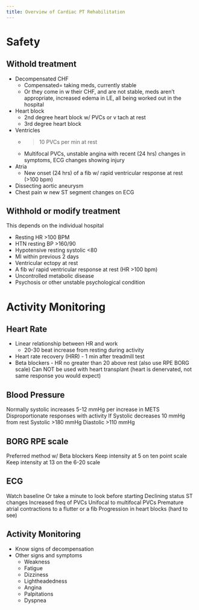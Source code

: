 ```yaml
---
title: Overview of Cardiac PT Rehabilitation
---
```


# Safety

## Withold treatment

- Decompensated CHF
    - Compensated= taking meds, currently stable
    - Or they come in w their CHF, and are not stable, meds aren't appropriate, increased edema in LE, all being worked out in the hospital 
- Heart block
    - 2nd degree heart block w/ PVCs or v tach at rest
    - 3rd degree heart block 
- Ventricles
    - >10 PVCs per min at rest
    - Multifocal PVCs, unstable angina with recent (24 hrs) changes in symptoms, ECG changes showing injury
- Atria
    - New onset (24 hrs) of a fib w/ rapid ventricular response at rest (>100 bpm)
- Dissecting aortic aneurysm 
- Chest pain w new ST segment changes on ECG

## Withhold or modify treatment

:::{.callout-note}
This depends on the individual hospital
:::


- Resting HR >100 BPM
- HTN resting BP >160/90
- Hypotensive resting systolic <80
- MI within previous 2 days
- Ventricular ectopy at rest
- A fib w/ rapid ventricular response at rest (HR >100 bpm)
- Uncontrolled metabolic disease 
- Psychosis or other unstable psychological condition



# Activity Monitoring

## Heart Rate

- Linear relationship between HR and work
    - 20-30 beat increase from resting during activity 
- Heart rate recovery (HRR) - 1 min after treadmill test
- Beta blockers - HR no greater than 20 above rest (also use RPE BORG scale) 
Can NOT be used with heart transplant (heart is denervated, not same response you would expect) 

## Blood Pressure

Normally systolic increases 5-12 mmHg per increase in METS
Disproportionate responses with activity
If Systolic decreases 10 mmHg from rest
Systolic >180 mmHg
Diastolic >110 mmHg

## BORG RPE scale
Preferred method w/ Beta blockers
Keep intensity at 5 on ten point scale
Keep intensity at 13 on the 6-20 scale

## ECG
Watch baseline
Or take a minute to look before starting 
Declining status
ST changes
Increased freq of PVCs
Unifocal to multifocal PVCs
Premature atrial contractions to a flutter or a fib
Progression in heart blocks (hard to see) 

## Activity Monitoring

- Know signs of decompensation
- Other signs and symptoms
    - Weakness
    - Fatigue
    - Dizziness
    - Lightheadedness
    - Angina
    - Palpitations
    - Dyspnea



